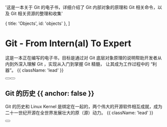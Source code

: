 
  '这是一本关于 Git 的电子书，详细介绍了 Git 内部对象的原理和 Git 相关命令，以及 Git 相关资源的整理和收集'

  { title: 'Objects', id: 'objects' },
]

<HeroPattern />

# Git - From Intern(al) To Expert

这是一本正在编写的电子书，目标是通过对 Git 底层对象原理的说明帮助开发者从内到外深入理解 Git ，实现从入门到掌握 Git 精髓， 让其成为工作过程中的 “利器”。 {{ className: 'lead' }}

<div className="not-prose mb-16 mt-6 flex gap-3">
  <Button href="/internals" arrow="right" children="Git 对象" />
  <Button href="/commands" variant="outline" children="Git 命令" />
</div>

## Git 的历史 {{ anchor: false }}

Git 的历史和 Linux Kernel 是绑定在一起的，两个伟大的开源软件相互成就，成为二十一世纪开源在全世界发展壮大的原（源）动力。 {{ className: 'lead' }}

<div className="not-prose">
  <Button
    href="/history"
    variant="text"
    arrow="right"
    children="Git 的历史"
  />
</div>

<Objects />